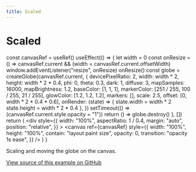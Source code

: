 ```yaml
---
title: Scaled
---
```


# Scaled


  const canvasRef = useRef()
  useEffect(() => {
    let width = 0
    const onResize = () =>
      canvasRef.current && (width = canvasRef.current.offsetWidth)
    window.addEventListener("resize", onResize)
    onResize()
    const globe = createGlobe(canvasRef.current, {
      devicePixelRatio: 2,
      width: width * 2,
      height: width * 2 * 0.4,
      phi: 0,
      theta: 0.3,
      dark: 1,
      diffuse: 3,
      mapSamples: 16000,
      mapBrightness: 1.2,
      baseColor: [1, 1, 1],
      markerColor: [251 / 255, 100 / 255, 21 / 255],
      glowColor: [1.2, 1.2, 1.2],
      markers: [],
      scale: 2.5,
      offset: [0, width * 2 * 0.4 * 0.6],
      onRender: (state) => {
        state.width = width * 2
        state.height = width * 2 * 0.4
      },
    })
    setTimeout(() => (canvasRef.current.style.opacity = "1"))
    return () => globe.destroy()
  }, [])
  return (
    <div
      style={{
        width: "100%",
        aspectRatio: 1 / 0.4,
        margin: "auto",
        position: "relative",
      }}
    >
      <canvas
        ref={canvasRef}
        style={{
          width: "100%",
          height: "100%",
          contain: "layout paint size",
          opacity: 0,
          transition: "opacity 1s ease",
        }}
      />
    </div>
  )
}

<cobe />

Scaling and moving the globe on the canvas.

[View source of this example on GitHub](https://github.com/millionscope/glowglobe/blob/main/website/pages/docs/showcases/scaled.mdx)
